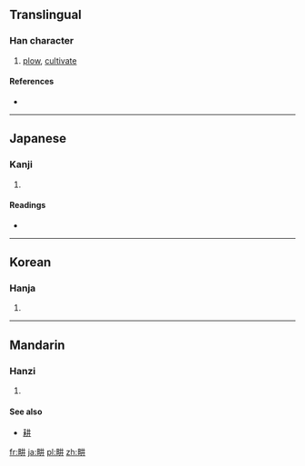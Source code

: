 ==Translingual==

===Han character===
{{Han char|rn=102|rad=田|as=04|sn=9|four=|canj=田廿廿 (WTT), X田廿廿 (XWTT)}}

# [[plow]], [[cultivate]]

====References====
* {{Han ref|kx=0760.160|dkj=21773|dj=1170.090|hdz=42531.070|uh=754A|ud=30026}}

----

==Japanese==

===Kanji===
{{ja-kanji|grade=|rs=田04}}

# {{defn|lang=ja|sort=田04}}

====Readings====
* {{ja-readings|on=[[こう]] (kō)|kun=[[たがやす]] (tagayasu)|nanori=}}

----

==Korean==

===Hanja===
{{ko-hanja|hangeul=경|eumhun=|rv=gyeong|mr=kyŏng|y=kyeng}}

# {{defn|lang=ko|sort=田04}}

----

==Mandarin==

===Hanzi===
{{cmn-hanzi|pin=[[gēng]] ([[geng1]])|wg=keng<sup>1</sup>}}

# {{defn|lang=cmn|sort=田04}}

====See also====
*[[耕]]

[[fr:畊]]
[[ja:畊]]
[[pl:畊]]
[[zh:畊]]